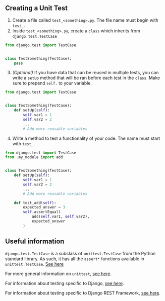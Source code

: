 ## Creating a Unit Test

1. Create a file called `test_<something>.py`. The file name must begin with `test_`.
2. Inside `test_<something>.py`, create a `class` which inherits from `django.test.TestCase`

```Python
from django.test import TestCase


class TestSomething(TestCase):
    pass
```

3. _(Optional)_ If you have data that can be reused in multiple tests, you can write a `setUp` method that will be ran before each test in the `class`. Make sure to prepend `self.` to your variable.

```Python
from django.test import TestCase


class TestSomething(TestCase):
    def setUp(self):
        self.var1 = 1
        self.var2 = 2
        ...
        # Add more reusable variables
```

4. Write a method to test a functionality of your code. The name must start with `test_`.

```Python
from django.test import TestCase
from .my_module import add


class TestSomething(TestCase):
    def setUp(self):
        self.var1 = 1
        self.var2 = 2
        ...
        # Add more reusable variables

    def test_add(self):
        expected_answer = 3
        self.assertEqual(
            add(self.var1, self.var2),
            expected_answer
        )
```

## Useful information

`django.test.TestCase` is a subclass of `unittest.TestCase` from the Python standard library. As such, it has all the `assert*` functions available in `unittest.TestCase`. [See here](https://docs.python.org/3/library/unittest.html#unittest.TestCase)

For more general information on `unittest`, [see here](https://docs.python.org/3/library/unittest.html).

For information about testing specific to Django, [see here](https://docs.djangoproject.com/en/4.0/topics/testing/).

For information about testing specific to Django REST Framework, [see here](https://www.django-rest-framework.org/api-guide/testing/).
